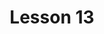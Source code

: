 ---
title: Lesson 13
description: More on the math module, sqrt(), pow(), mod(), string functions
---